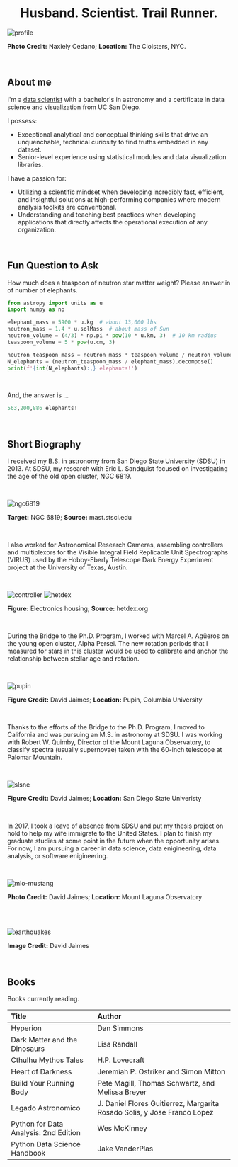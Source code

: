
<h1 align="center" style={{marginTop: "2em", marginBottom: "1em"}}>Husband. Scientist. Trail Runner.</h1>

![profile](../../images/profile.jpg)
<p style={{fontSize: '12px'}}><b>Photo Credit:</b> Naxiely Cedano; <b>Location:</b> The Cloisters, NYC.</p>

<br/>

## About me
I'm a [data scientist](https://en.wikipedia.org/wiki/Data_science) with a bachelor's in astronomy and a certificate in data science and visualization from UC San Diego.

I possess: 

- Exceptional analytical and conceptual thinking skills that drive an unquenchable, technical curiosity to find truths embedded in any dataset.
- Senior-level experience using statistical modules and data visualization libraries.

I have a passion for:

- Utilizing a scientific mindset when developing incredibly fast, efficient, and insightful solutions at high-performing companies where modern analysis toolkits are conventional.
- Understanding and teaching best practices when developing applications that directly affects the operational execution of any organization.

<br/>

## Fun Question to Ask
How much does a teaspoon of neutron star matter weight? Please answer in of number of elephants.

```python
from astropy import units as u
import numpy as np

elephant_mass = 5900 * u.kg  # about 13,000 lbs
neutron_mass = 1.4 * u.solMass  # about mass of Sun
neutron_volume = (4/3) * np.pi * pow(10 * u.km, 3)  # 10 km radius
teaspoon_volume = 5 * pow(u.cm, 3)

neutron_teaspoon_mass = neutron_mass * teaspoon_volume / neutron_volume
N_elephants = (neutron_teaspoon_mass / elephant_mass).decompose()
print(f'{int(N_elephants):,} elephants!')
```

<br/>

And, the answer is ...

```python
563,200,886 elephants!
```

<br/>

## Short Biography

I received my B.S. in astronomy from San Diego State University (SDSU) in 2013. At SDSU, my research with Eric L. Sandquist focused on investigating the age of the old open cluster, NGC 6819.

<br/>

![ngc6819](../../images/NGC6819.png)
<p style={{fontSize: '12px'}}><b>Target:</b> NGC 6819; <b>Source:</b> mast.stsci.edu</p>

<br/>

I also worked for Astronomical Research Cameras, assembling controllers and multiplexors for the Visible Integral Field Replicable Unit Spectrographs (VIRUS) used by the Hobby-Eberly Telescope Dark Energy Experiment project at the University of Texas, Austin.

<br/>

![controller](../../images/virus-controller.jpg)
![hetdex](../../images/hetdex-virus.png)
<p style={{fontSize: '12px'}}><b>Figure:</b> Electronics housing; <b>Source:</b> hetdex.org</p>

<br/>

During the Bridge to the Ph.D. Program, I worked with Marcel A. Agüeros on the young open cluster, Alpha Persei. The new rotation periods that I measured for stars in this cluster would be used to calibrate and anchor the relationship between stellar age and rotation.

<br/>

![pupin](../../images/alpha-per.png)
<p style={{fontSize: '12px'}}><b>Figure Credit:</b> David Jaimes; <b>Location:</b> Pupin, Columbia University</p>

<br/>

Thanks to the efforts of the Bridge to the Ph.D. Program, I moved to California and was pursuing an M.S. in astronomy at SDSU. I was working with Robert W. Quimby, Director of the Mount Laguna Observatory, to classify spectra (usually supernovae) taken with the 60-inch telescope at Palomar Mountain.

<br/>

![slsne](../../images/SLSNE.png)
<p style={{fontSize: '12px'}}><b>Figure Credit:</b> David Jaimes; <b>Location:</b> San Diego State Univeristy</p>

<br/>

In 2017, I took a leave of absence from SDSU and put my thesis project on hold to help my wife immigrate to the United States. I plan to finish my graduate studies at some point in the future when the opportunity arises. For now, I am pursuing a career in data science, data enigineering, data analysis, or software enigineering.

<br/>

![mlo-mustang](../../images/mlo-mustang.jpg)
<p style={{fontSize: '12px'}}><b>Photo Credit:</b> David Jaimes; <b>Location:</b> Mount Laguna Observatory</p>

<br/>

<br/>

![earthquakes](../../images/earthquakes.png)
<p style={{fontSize: '12px'}}><b>Image Credit:</b> David Jaimes</p>

<br/>

## Books

Books currently reading.

Title | Author
:--- | :----
Hyperion | Dan Simmons
Dark Matter and the Dinosaurs | Lisa Randall
Cthulhu Mythos Tales | H.P. Lovecraft
Heart of Darkness | Jeremiah P. Ostriker and Simon Mitton
Build Your Running Body | Pete Magill, Thomas Schwartz, and Melissa Breyer
Legado Astronomico | J. Daniel Flores Guitierrez, Margarita Rosado Solis, y Jose Franco Lopez
Python for Data Analysis: 2nd Edition | Wes McKinney
Python Data Science Handbook | Jake VanderPlas
